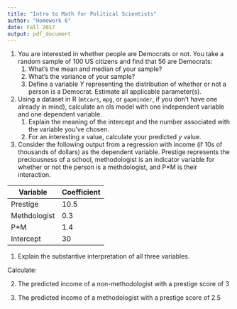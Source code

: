 ```yaml
---
title: "Intro to Math for Political Scientists"
author: "Homework 6"
date: Fall 2017
output: pdf_document
---
```


1. You are interested in whether people are Democrats or not. You take
   a random sample of 100 US citizens and find that 56 are Democrats:
     1. What's the mean and median of your sample?
     2. What's the variance of your sample?
     3. Define a variable $Y$ representing the distribution of whether
        or not a person is a Democrat. Estimate all applicable
        parameter(s).
   
2. Using a dataset in R (`mtcars`, `mpg`, or `gapminder`, if you
   don't have one already in mind), calculate an ols model with one
   independent variable and one dependent variable. 
     1. Explain the meaning of the intercept and the number associated
        with the variable you've chosen.
     2. For an interesting $x$ value, calculate your predicted $y$
        value. 

3. Consider the following output from a regression with income (if 10s
of thousands of dollars) as the dependent variable. Prestige
represents the preciousness of a school, methodologist is an indicator
variable for whether or not the person is a methdologist, and P*M is
their interaction. 

| Variable     | Coefficient |
|--------------+-------------|
| Prestige     |        10.5 |
| Methdologist |         0.3 |
| P*M          |         1.4 |
| Intercept    |          30 |

1. Explain the substantive interpretation of all three variables. 

Calculate: 

2. The predicted income of a non-methodologist with a prestige score of 3

3. The predicted income of a methodologist with a prestige score of 2.5

